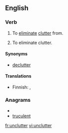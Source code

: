 ==English==

===Verb===
{{en-verb|unclutters|uncluttering|uncluttered|uncluttered}}

# {{transitive}} To [[eliminate]] [[clutter]] from.
# {{intransitive}} To eliminate clutter.

====Synonyms====
* {{sense|both senses}} [[declutter]]

====Translations====
{{trans-top|To eliminate clutter}}
* Finnish: {{t+|fi|järjestää}}, {{t-|fi|selkeyttää}}
{{trans-mid}}
{{trans-bottom}}

===Anagrams===
* {{alphagram|celnrttuu}}
* [[truculent#English|truculent]]

[[fr:unclutter]]
[[vi:unclutter]]
